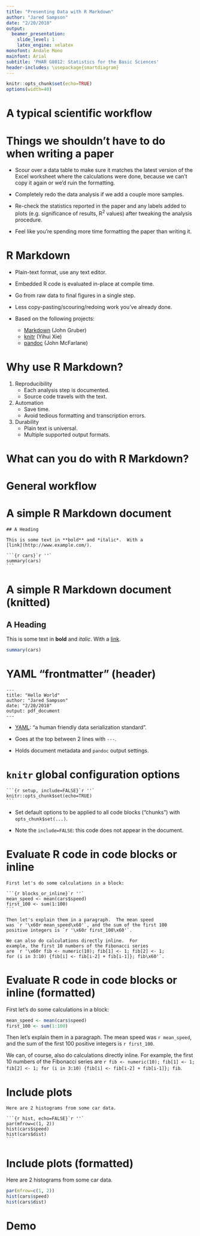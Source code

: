 ```yaml
---
title: "Presenting Data with R Markdown"
author: "Jared Sampson"
date: "2/20/2018"
output:
  beamer_presentation: 
    slide_level: 1
    latex_engine: xelatex
monofont: Andale Mono
mainfont: Arial 
subtitle: 'PHAR G8012: Statistics for the Basic Sciences'
header-includes: \usepackage{smartdiagram}
---
```


```r
knitr::opts_chunk$set(echo=TRUE)
options(width=40)
```

# A typical scientific workflow
\begin{center}
\smartdiagramset{
    uniform arrow color=true,
    text width=2.25cm,
}
\smartdiagram[circular diagram:clockwise]{
    Collect Data,
    Analyze Data,
    Make Figures,
    Write,
    Design New Experiments
}
\end{center}


# Things we shouldn't have to do when writing a paper

- Scour over a data table to make sure it matches the latest version of the Excel worksheet where the calculations were done, because we can't copy it again or we'd ruin the formatting.

- Completely redo the data analysis if we add a couple more samples.

- Re-check the statistics reported in the paper and any labels added to plots (e.g. significance of results, R^2^ values) after tweaking the analysis procedure.

- Feel like you're spending more time formatting the paper than writing it.



# R Markdown

- Plain-text format, use any text editor.

- Embedded R code is evaluated in-place at compile time.

- Go from raw data to final figures in a single step.

- Less copy-pasting/scouring/redoing work you've already done.

- Based on the following projects:

    - [Markdown](https://daringfireball.net/projects/markdown/) (John Gruber)
    - [knitr](https://yihui.name/knitr/) (Yihui Xie)
    - [pandoc](http://pandoc.org/) (John McFarlane)



# Why use R Markdown?

1. Reproducibility
    - Each analysis step is documented.
    - Source code travels with the text.

2. Automation
    - Save time.
    - Avoid tedious formatting and transcription errors.

3. Durability
    - Plain text is universal.
    - Multiple supported output formats.



# What can you do with R Markdown?

\begin{center}
\smartdiagram[bubble diagram]{
    Text + Data,
    Figures,
    Reports,
    Presentations,
    Papers,
    Grants,
    \emph{Problem Sets!},
    Thesis
}
\end{center}



# General workflow
\begin{center}
\smartdiagram[descriptive diagram]{
    {Setup, {Create a folder (or RStudio project) with your data file.}},
    {Write, {Combine text, R code and figures in an \texttt{.Rmd} file.}},
    {Knit, {\texttt{knitr} compiles R Markdown source to Markdown + figures.
            \texttt{pandoc} converts Markdown + figures to HTML / PDF / Word.}},
    {Repeat, {Easily modify and re-generate your document at any time.}},
}
\end{center}



# A simple R Markdown document

````
## A Heading

This is some text in **bold** and *italic*.  With a 
[link](http://www.example.com/).

```{r cars}`r ''`
summary(cars)
```
````



# A simple R Markdown document (knitted)

## A Heading

This is some text in **bold** and *italic*.  With a 
[link](http://www.example.com/).

```r
summary(cars)
```



# YAML "frontmatter" (header)

```
---
title: "Hello World"
author: "Jared Sampson"
date: "2/20/2018"
output: pdf_document
---
```

- [YAML](http://yaml.org/): "a human friendly data serialization standard".

- Goes at the top between 2 lines with `---`.

- Holds document metadata and `pandoc` output settings.



# `knitr` global configuration options 

````
```{r setup, include=FALSE}`r ''`
knitr::opts_chunk$set(echo=TRUE)
```
````

- Set default options to be applied to all code blocks ("chunks") with `opts_chunk$set(...)`.

- Note the `include=FALSE`: this code does not appear in the document.



# Evaluate R code in code blocks or inline

````
First let's do some calculations in a block:

```{r blocks_or_inline}`r ''`
mean_speed <- mean(cars$speed)
first_100 <- sum(1:100)
```

Then let's explain them in a paragraph.  The mean speed
was `r '\x60r mean_speed\x60'`, and the sum of the first 100
positive integers is `r '\x60r first_100\x60'`.

We can also do calculations directly inline.  For 
example, the first 10 numbers of the Fibonacci series 
are `r '\x60r fib <- numeric(10); fib[1] <- 1; fib[2] <- 1;
for (i in 3:10) {fib[i] <- fib[i-2] + fib[i-1]}; fib\x60'`.
````



# Evaluate R code in code blocks or inline (formatted)

First let's do some calculations in a block:

```r
mean_speed <- mean(cars$speed)
first_100 <- sum(1:100)
```

Then let's explain them in a paragraph.  The mean speed was `r mean_speed`, and the sum of the first 100 positive integers is `r first_100`.

We can, of course, also do calculations directly inline.  For example, the first 10 numbers of the Fibonacci series are `r fib <- numeric(10); fib[1] <- 1; fib[2] <- 1; for (i in 3:10) {fib[i] <- fib[i-2] + fib[i-1]}; fib`.


# Include plots

````
Here are 2 histograms from some car data.

```{r hist, echo=FALSE}`r ''`
par(mfrow=c(1, 2))
hist(cars$speed)
hist(cars$dist)
```
````



# Include plots (formatted)

Here are 2 histograms from some car data.

```r
par(mfrow=c(1, 2))
hist(cars$speed)
hist(cars$dist)
```



# Demo

\begin{center}
Let's dive in!
\end{center}